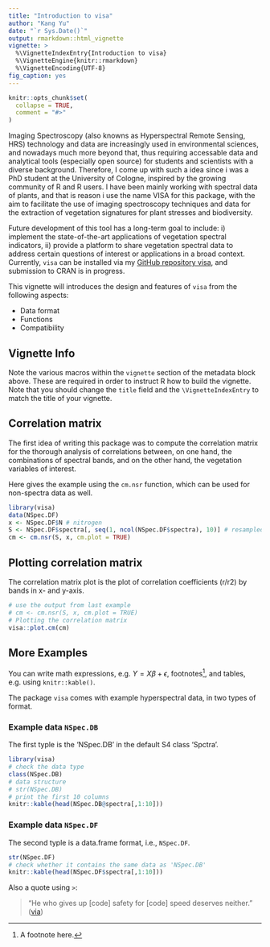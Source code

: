 ---
title: "Introduction to visa"
author: "Kang Yu"
date: "`r Sys.Date()`"
output: rmarkdown::html_vignette 
vignette: >
  %\VignetteIndexEntry{Introduction to visa}
  %\VignetteEngine{knitr::rmarkdown}
  %\VignetteEncoding{UTF-8}
fig_caption: yes
---

```{r setup, include = FALSE}
knitr::opts_chunk$set(
  collapse = TRUE,
  comment = "#>"
)
```

Imaging Spectroscopy (also knowns as Hyperspectral Remote Sensing, HRS) technology and data are increasingly used in environmental sciences, and nowadays much more beyond that, thus requiring accessable data and analytical tools (especially open source) for students and scientists with a diverse background. Therefore, I come up with such a idea since i was a PhD student at the University of Cologne, inspired by the growing community of R and R users. I have been mainly working with spectral data of plants, and that is reason i use the name VISA for this package, with the aim to facilitate the use of imaging spectroscopy techniques and data for the extraction of vegetation signatures for plant stresses and biodiversity.

Future development of this tool has a long-term goal to include: i) implement the state-of-the-art applications of vegetation spectral indicators, ii) provide a platform to share vegetation spectral data to address certain questions of interest or applications in a broad context. Currently, `visa` can be installed via my [GitHub repository visa](https://github.com/kang-yu/visa), and submission to CRAN is in progress.

This vignette will introduces the design and features of `visa` from the following aspects:

- Data format
- Functions 
- Compatibility

## Vignette Info

Note the various macros within the `vignette` section of the metadata block above. These are required in order to instruct R how to build the vignette. Note that you should change the `title` field and the `\VignetteIndexEntry` to match the title of your vignette.

## Correlation matrix

The first idea of writing this package was to compute the correlation matrix for the thorough analysis of correlations between, on one hand, the combinations of spectral bands, and on the other hand, the vegetation variables of interest. 

Here gives the example using the `cm.nsr` function, which can be used for non-spectra data as well.

```{r, echo=TRUE, warning=FALSE}
library(visa)
data(NSpec.DF)
x <- NSpec.DF$N # nitrogen
S <- NSpec.DF$spectra[, seq(1, ncol(NSpec.DF$spectra), 10)] # resampled to 10 nm steps
cm <- cm.nsr(S, x, cm.plot = TRUE)
```


## Plotting correlation matrix

The correlation matrix plot is the plot of correlation coefficients (r/r2) by bands in x- and y-axis. 

```{r, fig.show='hold', fig.cap = "Plot of correlation matrix"}
# use the output from last example
# cm <- cm.nsr(S, x, cm.plot = TRUE)
# Plotting the correlation matrix
visa::plot.cm(cm)

```


## More Examples

You can write math expressions, e.g. $Y = X\beta + \epsilon$, footnotes^[A footnote here.], and tables, e.g. using `knitr::kable()`.

The package `visa` comes with example hyperspectral data, in two types of format.  

### Example data `NSpec.DB`

 The first typle is the 'NSpec.DB' in the default S4 class 'Spctra'.

```{r, echo=TRUE, results='asis'}
library(visa)
# check the data type
class(NSpec.DB) 
# data structure
# str(NSpec.DB)
# print the first 10 columns
knitr::kable(head(NSpec.DB@spectra[,1:10]))
```

### Example data `NSpec.DF`

The second typle is a data.frame format, i.e., `NSpec.DF`.

```{r, echo=TRUE, results='asis'}
str(NSpec.DF) 
# check whether it contains the same data as 'NSpec.DB'
knitr::kable(head(NSpec.DF$spectra[,1:10]))
```

Also a quote using `>`:

> "He who gives up [code] safety for [code] speed deserves neither."
([via](https://twitter.com/hadleywickham/status/504368538874703872))
